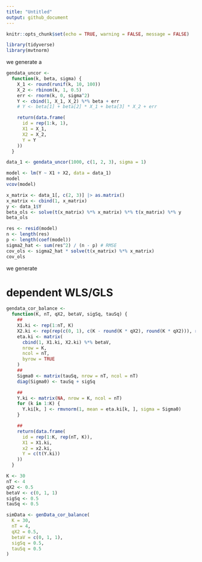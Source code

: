 ```yaml
---
title: "Untitled"
output: github_document
---
```


```r
knitr::opts_chunk$set(echo = TRUE, warning = FALSE, message = FALSE)
```

```r
library(tidyverse)
library(mvtnorm)
```

we generate a 

```r
gendata_uncor <-
  function(k, beta, sigma) {
    X_1 <- round(runif(k, 10, 100))
    X_2 <- rbinom(k, 1, 0.5)
    err <- rnorm(k, 0, sigma^2)
    Y <- cbind(1, X_1, X_2) %*% beta + err
    # Y <- beta[1] + beta[2] * X_1 + beta[3] * X_2 + err

    return(data.frame(
      id = rep(1:k, 1),
      X1 = X_1,
      X2 = X_2,
      Y = Y
    ))
  }
```

```r
data_1 <- gendata_uncor(1000, c(1, 2, 3), sigma = 1)
```
```r
model <- lm(Y ~ X1 + X2, data = data_1)
model
vcov(model)
```

```r
x_matrix <- data_1[, c(2, 3)] |> as.matrix()
x_matrix <- cbind(1, x_matrix)
y <- data_1$Y
beta_ols <- solve(t(x_matrix) %*% x_matrix) %*% t(x_matrix) %*% y
beta_ols

res <- resid(model)
n <- length(res)
p <- length(coef(model))
sigma2_hat <- sum(res^2) / (n - p) # RMSE
cov_ols <- sigma2_hat * solve(t(x_matrix) %*% x_matrix)
cov_ols
```

we generate

# dependent WLS/GLS

```r
gendata_cor_balance <-
  function(K, nT, qX2, betaV, sigSq, tauSq) {
    ##
    X1.ki <- rep(1:nT, K)
    X2.ki <- rep(rep(c(0, 1), c(K - round(K * qX2), round(K * qX2))), rep(nT, K))
    eta.ki <- matrix(
      cbind(1, X1.ki, X2.ki) %*% betaV,
      nrow = K,
      ncol = nT,
      byrow = TRUE
    )
    ##
    Sigma0 <- matrix(tauSq, nrow = nT, ncol = nT)
    diag(Sigma0) <- tauSq + sigSq

    ##
    Y.ki <- matrix(NA, nrow = K, ncol = nT)
    for (k in 1:K) {
      Y.ki[k, ] <- rmvnorm(1, mean = eta.ki[k, ], sigma = Sigma0)
    }

    ##
    return(data.frame(
      id = rep(1:K, rep(nT, K)),
      X1 = X1.ki,
      x2 = x2.ki,
      Y = c(t(Y.ki))
    ))
  }
```

```r
K <- 30
nT <- 4
qX2 <- 0.5
betaV <- c(0, 1, 1)
sigSq <- 0.5
tauSq <- 0.5

simData <- genData_cor_balance(
  K = 30,
  nT = 4,
  qX2 = 0.5,
  betaV = c(0, 1, 1),
  sigSq = 0.5,
  tauSq = 0.5
)
```